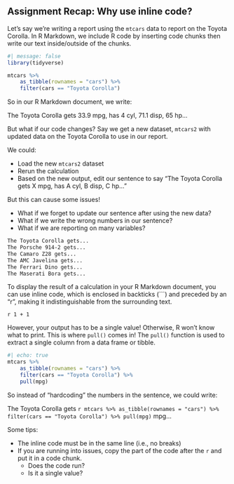 ## Assignment Recap: Why use inline code?

Let's say we're writing a report using the `mtcars` data to report on the Toyota Corolla. In R Markdown, we include R code by inserting code chunks then write our text inside/outside of the chunks.

```r
#| message: false
library(tidyverse)

mtcars %>% 
    as_tibble(rownames = "cars") %>% 
    filter(cars == "Toyota Corolla")
```

So in our R Markdown document, we write: 

The Toyota Corolla gets 33.9 mpg, has 4 cyl, 71.1 disp, 65 hp...

But what if our code changes? Say we get a new dataset, `mtcars2` with updated data on the Toyota Corolla to use in our report.

We could:

* Load the new `mtcars2` dataset
* Rerun the calculation
* Based on the new output, edit our sentence to say "The Toyota Corolla gets X mpg, has A cyl, B disp, C hp..."

But this can cause some issues!

* What if we forget to update our sentence after using the new data?
* What if we write the wrong numbers in our sentence?
* What if we are reporting on many variables?

```md
The Toyota Corolla gets...
The Porsche 914-2 gets... 
The Camaro Z28 gets... 
The AMC Javelina gets... 
The Ferrari Dino gets... 
The Maserati Bora gets... 
```

To display the result of a calculation in your R Markdown document, you can use inline code, which is enclosed in backticks (```) and preceded by an "r", making it indistinguishable from the surrounding text.

`r 1 + 1`

However, your output has to be a single value! Otherwise, R won't know what to print. This is where `pull()` comes in! The `pull()` function is used to extract a single column from a data frame or tibble.

```r
#| echo: true
mtcars %>%
    as_tibble(rownames = "cars") %>%
    filter(cars == "Toyota Corolla") %>%
    pull(mpg)
```


So instead of "hardcoding" the numbers in the sentence, we could write:

The Toyota Corolla gets `r mtcars %>% as_tibble(rownames = "cars") %>% filter(cars == "Toyota Corolla") %>% pull(mpg)` mpg...

Some tips:

- The inline code must be in the same line (i.e., no breaks)
- If you are running into issues, copy the part of the code after the `r` and put it in a code chunk.
    - Does the code run?
    - Is it a single value?
